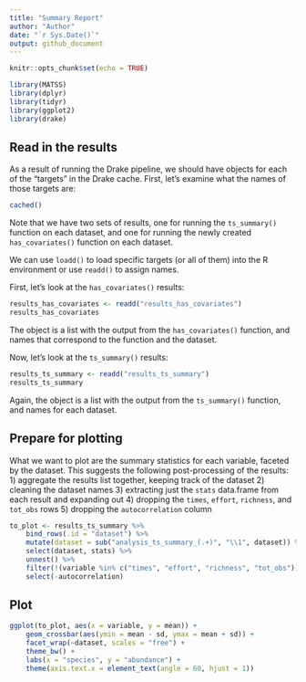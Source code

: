 ```yaml
---
title: "Summary Report"
author: "Author"
date: "`r Sys.Date()`"
output: github_document
---
```


```r
knitr::opts_chunk$set(echo = TRUE)

library(MATSS)
library(dplyr)
library(tidyr)
library(ggplot2)
library(drake)
```

## Read in the results

As a result of running the Drake pipeline, we should have objects for each of the "targets" in the Drake cache. First, let's examine what the names of those targets are:

```r
cached()
```

Note that we have two sets of results, one for running the `ts_summary()` function on each dataset, and one for running the newly created `has_covariates()` function on each dataset.

We can use `loadd()` to load specific targets (or all of them) into the R environment or use `readd()` to assign names.

First, let's look at the `has_covariates()` results:
```r
results_has_covariates <- readd("results_has_covariates")
results_has_covariates
```

The object is a list with the output from the `has_covariates()` function, and names that correspond to the function and the dataset.

Now, let's look at the `ts_summary()` results:

```r
results_ts_summary <- readd("results_ts_summary")
results_ts_summary
```

Again, the object is a list with the output from the `ts_summary()` function, and names for each dataset.

## Prepare for plotting

What we want to plot are the summary statistics for each variable, faceted by the dataset. This suggests the following post-processing of the results:
1) aggregate the results list together, keeping track of the dataset
2) cleaning the dataset names
3) extracting just the `stats` data.frame from each result and expanding out
4) dropping the `times`, `effort`, `richness`, and `tot_obs` rows
5) dropping the `autocorrelation` column

```r
to_plot <- results_ts_summary %>%
    bind_rows(.id = "dataset") %>%
    mutate(dataset = sub("analysis_ts_summary_(.+)", "\\1", dataset)) %>%
    select(dataset, stats) %>%
    unnest() %>%
    filter(!(variable %in% c("times", "effort", "richness", "tot_obs"))) %>%
    select(-autocorrelation)
```

## Plot

```r
ggplot(to_plot, aes(x = variable, y = mean)) + 
    geom_crossbar(aes(ymin = mean - sd, ymax = mean + sd)) + 
    facet_wrap(~dataset, scales = "free") + 
    theme_bw() + 
    labs(x = "species", y = "abundance") + 
    theme(axis.text.x = element_text(angle = 60, hjust = 1))
```
